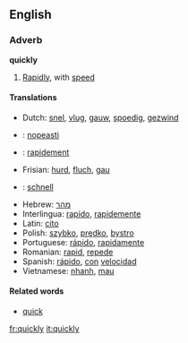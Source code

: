 ==English==
===Adverb===
'''quickly'''
#[[Rapid]]ly, with [[speed]]

====Translations====
*Dutch: [[snel]], [[vlug]], [[gauw]], [[spoedig]], [[gezwind]]
*{{fi}}: [[nopeasti]]
*{{fr}}: [[rapidement]]
*Frisian: [[hurd]], [[fluch]], [[gau]]
*{{de}}: [[schnell]]
*Hebrew: [[מהר]]
*Interlingua: [[rapido]], [[rapidemente]]
*Latin: [[cito]]
*Polish: [[szybko]], [[prędko]], [[bystro]]
*Portuguese: [[rápido]], [[rapidamente]]
*Romanian: [[rapid]], [[repede]]
*Spanish: [[rápido]], [[con]] [[velocidad]]
*Vietnamese: [[nhanh]], [[mau#Vietnamese|mau]]

====Related words====
*[[quick]]

[[fr:quickly]]
[[it:quickly]]